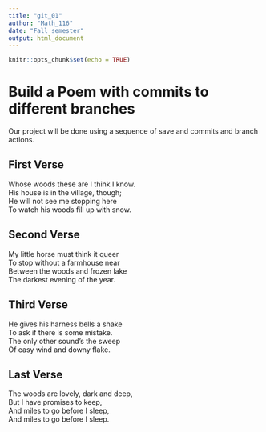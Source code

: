 ```yaml
---
title: "git_01"
author: "Math_116"
date: "Fall semester"
output: html_document
---
```


```r
knitr::opts_chunk$set(echo = TRUE)
```
# Build a Poem with commits to different branches
Our project will be done using a sequence of save and commits and branch actions.
<!-- Do not modify or change any text in "!--" bracketed areas such as this --- these are instructions to
you, if you change any of this the git program will notice it and compromise your git merging strategy !-->

## First Verse 
<!--Put the first five lines of a poem by Lewis Carrol in this section!-->
Whose woods these are I think I know.  
His house is in the village, though;   
He will not see me stopping here  
To watch his woods fill up with snow.
  
## Second Verse
<!--Put the first five lines of a poem by Robert Frost here!-->
My little horse must think it queer  
To stop without a farmhouse near  
Between the woods and frozen lake  
The darkest evening of the year.
  
## Third Verse
<!--Put the first two verses of The Walrus and the Carpenter here!-->
He gives his harness bells a shake  
To ask if there is some mistake.  
The only other sound's the sweep  
Of easy wind and downy flake.
  
## Last Verse
<!--Put a short poem of your choice 8-20 lines,here!-->
The woods are lovely, dark and deep,  
But I have promises to keep,  
And miles to go before I sleep,  
And miles to go before I sleep.
  